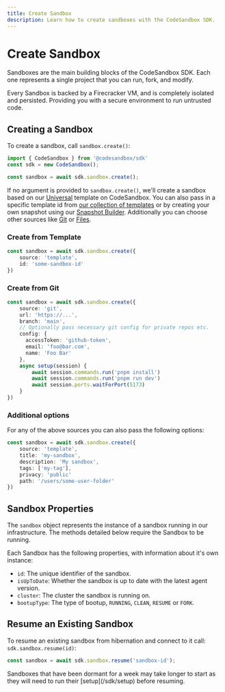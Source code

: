 ```yaml
---
title: Create Sandbox
description: Learn how to create sandboxes with the CodeSandbox SDK.
---
```



# Create Sandbox

Sandboxes are the main building blocks of the CodeSandbox SDK. Each one represents a single project that you can run, fork, and modify. 

Every Sandbox is backed by a Firecracker VM, and is completely isolated and persisted. Providing you with a secure environment to run untrusted code.

## Creating a Sandbox

To create a sandbox, call `sandbox.create()`:

```ts
import { CodeSandbox } from '@codesandbox/sdk'
const sdk = new CodeSandbox();

const sandbox = await sdk.sandbox.create();
```

If no argument is provided to `sandbox.create()`, we'll create a sandbox based on our [Universal](https://codesandbox.io/p/devbox/universal-pcz35m) template on CodeSandbox. You can also pass in a specific template id from [our collection of templates](/sdk/snapshot-library) or by creating your own snapshot using our [Snapshot Builder](/sdk/snapshot-builder). Additionally you can choose other sources like [Git](/sdk/sandbox#git) or [Files](/sdk/sandbox#files).

### Create from Template

```ts
const sandbox = await sdk.sandbox.create({
    source: 'template',
    id: 'some-sandbox-id'
})
```

### Create from Git

```ts
const sandbox = await sdk.sandbox.create({
    source: 'git',
    url: 'https://...',
    branch: 'main',
    // Optionally pass necessary git config for private repos etc.
    config: {
      accessToken: 'github-token',
      email: 'foo@bar.com',
      name: 'Foo Bar'
    },
    async setup(session) {
        await session.commands.run('pnpm install')
        await session.commands.run('pnpm run dev')
        await session.ports.waitForPort(5173)
    }
})
```

### Additional options

For any of the above sources you can also pass the following options:

```ts
const sandbox = await sdk.sandbox.create({
    source: 'template',
    title: 'my-sandbox',
    description: 'My sandbox',
    tags: ['my-tag'],
    privacy: 'public'
    path: '/users/some-user-folder'
})
```

## Sandbox Properties
The `sandbox` object represents the instance of a sandbox running in our infrastructure. The methods detailed below require the Sandbox to be running.

Each Sandbox has the following properties, with information about it's own instance:

- `id`: The unique identifier of the sandbox.
- `isUpToDate`: Whether the sandbox is up to date with the latest agent version.
- `cluster`: The cluster the sandbox is running on.
- `bootupType`: The type of bootup, `RUNNING`, `CLEAN`, `RESUME` or `FORK`.

## Resume an Existing Sandbox

To resume an existing sandbox from hibernation and connect to it call: `sdk.sandbox.resume(id)`:

```ts
const sandbox = await sdk.sandbox.resume('sandbox-id');
```

<Callout>
Sandboxes that have been dormant for a week may take longer to start as they will need to run their [setup](/sdk/setup) before resuming. 
</Callout>
